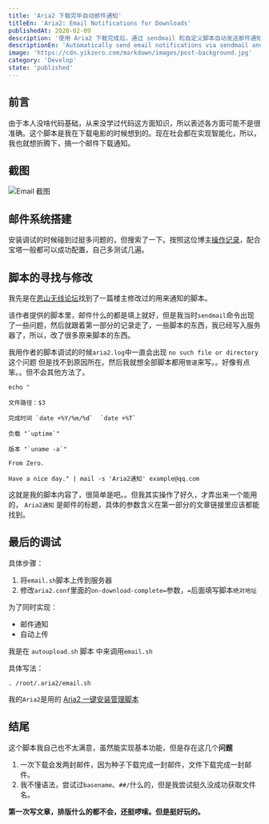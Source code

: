 ```yaml
---
title: 'Aria2 下载完毕自动邮件通知'
titleEn: 'Aria2: Email Notifications for Downloads'
publishedAt: 2020-02-09
description: '使用 Aria2 下载完成后，通过 sendmail 和自定义脚本自动发送邮件通知'
descriptionEn: 'Automatically send email notifications via sendmail and custom scripts after download completion using Aria2'
image: 'https://cdn.yikzero.com/markdown/images/post-background.jpg'
category: 'Develop'
state: 'published'
---
```


## 前言

由于本人没啥代码基础，从来没学过代码这方面知识，所以表述各方面可能不是很准确。这个脚本是我在下载电影的时候想到的。现在社会都在实现智能化，所以，我也就想折腾下，搞一个邮件下载通知。

## 截图

![Email 截图](https://cdn.yikzero.com/markdown/images/202311050924340.png)

## 邮件系统搭建

安装调试的时候碰到过挺多问题的，但搜索了一下。按照这位博主[操作记录](https://www.cnblogs.com/kevingrace/p/6143977.html)，配合宝塔一般都可以成功配置，自己多测试几遍。

## 脚本的寻找与修改

我先是在[恩山无线论坛](https://www.right.com.cn/forum/thread-163098-1-1.html)找到了一篇楼主修改过的用来通知的脚本。

该作者提供的脚本里，邮件什么的都是填上就好，但是我当时`sendmail`命令出现了一些问题，然后就跟着第一部分的记录走了，一些脚本的东西，我已经写入服务器了，所以，改了很多原来脚本的东西。

我用作者的脚本调试的时候`aria2.log`中一直会出现 `no such file or directory`这个问题 但是找不到原因所在。然后我就想全部脚本都用`管道`来写。。好像有点笨。。但不会其他方法了。

```shell
echo "

文件路径：$3

完成时间 `date +%Y/%m/%d`  `date +%T`

负载 "`uptime`"

版本 "`uname -a`"

From Zero.

Have a nice day." | mail -s 'Aria2通知' example@qq.com
```

这就是我的脚本内容了，很简单是吧。。但我其实操作了好久，才弄出来一个能用的， `Aria2通知` 是邮件的标题，具体的参数含义在第一部分的文章链接里应该都能找到。

## 最后的调试

具体步骤：

1. 将`email.sh`脚本上传到服务器
2. 修改`aria2.conf`里面的`on-download-complete=`参数，`=`后面填写脚本`绝对地址`

为了同时实现：

- 邮件通知
- 自动上传

我是在 `autoupload.sh` 脚本 中来调用`email.sh`

具体写法：

```shell
. /root/.aria2/email.sh
```

我的`Aria2`是用的 [Aria2 一键安装管理脚本](https://github.com/P3TERX/aria2.sh)

## 结尾

这个脚本我自己也不太满意，虽然能实现基本功能，但是存在这几个**问题**

1. 一次下载会发两封邮件，因为种子下载完成一封邮件，文件下载完成一封邮件。
2. 我不懂语法，尝试过`basename`、`##/`什么的，但是我尝试挺久没成功获取文件名。

**第一次写文章，排版什么的都不会，还挺啰嗦。但是挺好玩的。**
